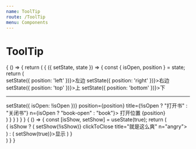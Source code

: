 ```yaml
---
name: ToolTip
route: /ToolTip
menu: Components
---
```



# ToolTip

<Props of={ToolTip} />

<Playground>
  {
    () => {
      return (
        <State initial={{
          isOpen: 'isOpen',
          position: 'left'
        }}>
          {
            ({ setState, state }) => {
              const { isOpen, position } = state;
              return (
                <div>
                  <span className="ms10 link" onClick={e => setState({
                    position: 'left'
                  })}>左边</span>
                  <span className="ms10 link" onClick={e => setState({
                    position: 'right'
                  })}>右边</span>
                  <span className="ms10 link" onClick={e => setState({
                    position: 'top'
                  })}>上</span>
                  <span className="ms10 link" onClick={e => setState({
                    position: 'bottom'
                  })}>下</span>
                  <hr />
                  <ToolTip
                    onClick={e => setState({
                      isOpen: !isOpen
                    })}
                    position={position}
                    title={!isOpen ? "打开书" : "关闭书"}
                    n={isOpen ? "book-open" : "book"}>
                    打开位置 {position}
                  </ToolTip>
                </div>
              )
            }
          }
        </State>
      )
    }
  }
</Playground>

<Playground>
  {
    () => {
      const [isShow, setShow] = useState(true);
      return (
        <div>
          {
            isShow ? (
              <ToolTip
                onClick={e => setShow(!isShow)}
                clickToClose
                title="就是这么爽"
                n="angry">
              </ToolTip>
            ) : (
              <span onClick={e => setShow(true)}>显示</span>
            )
          }
        </div>
      )
    }
  }
</Playground>
